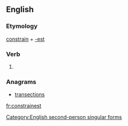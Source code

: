 ==English==

===Etymology===
[[constrain]] + [[-est]]

===Verb===
{{en-verb form}}

# {{archaic}} {{form of|Second-person singular simple present form|constrain}}

===Anagrams===
* [[transections#English|transections]]

[[Category:English second-person singular forms]]

[[fr:constrainest]]